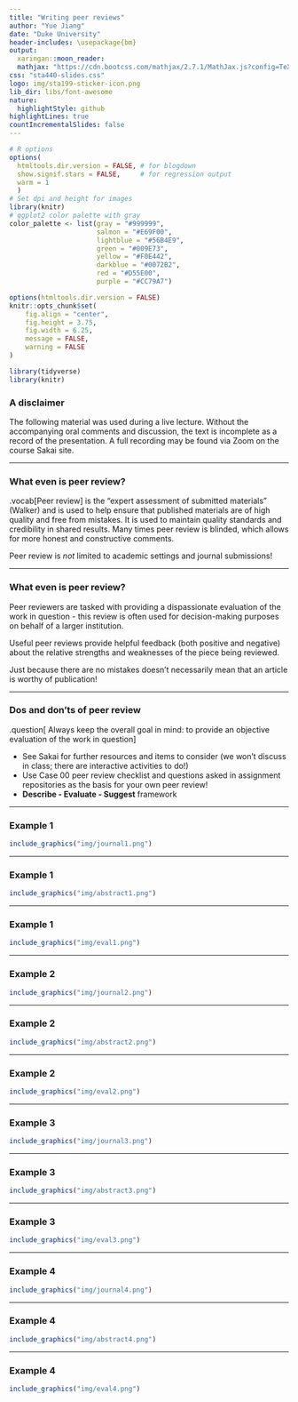 ---
title: "Writing peer reviews"
author: "Yue Jiang"
date: "Duke University"
header-includes: \usepackage{bm}
output:
  xaringan::moon_reader:
  mathjax: "https://cdn.bootcss.com/mathjax/2.7.1/MathJax.js?config=TeX-MML-AM_HTMLorMML"
css: "sta440-slides.css"
logo: img/sta199-sticker-icon.png
lib_dir: libs/font-awesome
nature:
  highlightStyle: github
highlightLines: true
countIncrementalSlides: false
---

```{r setup, include=FALSE}
# R options
options(
  htmltools.dir.version = FALSE, # for blogdown
  show.signif.stars = FALSE,     # for regression output
  warm = 1
  )
# Set dpi and height for images
library(knitr)
# ggplot2 color palette with gray
color_palette <- list(gray = "#999999", 
                      salmon = "#E69F00", 
                      lightblue = "#56B4E9", 
                      green = "#009E73", 
                      yellow = "#F0E442", 
                      darkblue = "#0072B2", 
                      red = "#D55E00", 
                      purple = "#CC79A7")

options(htmltools.dir.version = FALSE)
knitr::opts_chunk$set(
	fig.align = "center",
	fig.height = 3.75,
	fig.width = 6.25,
	message = FALSE,
	warning = FALSE
)
```

```{r echo=FALSE, message=FALSE, warning=FALSE}
library(tidyverse)
library(knitr)
```

### A disclaimer

The following material was used during a live lecture. Without the accompanying
oral comments and discussion, the text is incomplete as a record of the
presentation. A full recording may be found via Zoom on the course Sakai site.

---

### What even is peer review?

.vocab[Peer review] is the "expert assessment of submitted materials" (Walker)
and is used to help ensure that published materials are of high quality and
free from mistakes. It is used to maintain quality standards and credibility
in shared results. Many times peer review is blinded, which allows for more
honest and constructive comments.

Peer review is *not* limited to academic settings and journal submissions!

---

### What even is peer review?

Peer reviewers are tasked with providing a dispassionate evaluation of the work
in question - this review is often used for decision-making purposes on behalf
of a larger institution.

Useful peer reviews provide helpful feedback (both positive and negative) about
the relative strengths and weaknesses of the piece being reviewed. 

Just because there are no mistakes doesn't necessarily mean that an article is
worthy of publication!

---

### Dos and don'ts of peer review

.question[
Always keep the overall goal in mind: to provide an objective evaluation of the
work in question
]

- See Sakai for further resources and items to consider (we won't discuss in
class; there are interactive activities to do!)
- Use Case 00 peer review checklist and questions asked in assignment 
repositories
as the basis for your own peer review!
- **Describe - Evaluate - Suggest** framework

---

### Example 1

```{r, eval=TRUE, echo=FALSE, warning = F, message = F, out.width = "100%"}
include_graphics("img/journal1.png")
```

---

### Example 1

```{r, eval=TRUE, echo=FALSE, warning = F, message = F, out.width = "100%"}
include_graphics("img/abstract1.png")
```

---

### Example 1

```{r, eval=TRUE, echo=FALSE, warning = F, message = F, out.width = "50%"}
include_graphics("img/eval1.png")
```

---

### Example 2

```{r, eval=TRUE, echo=FALSE, warning = F, message = F, out.width = "100%"}
include_graphics("img/journal2.png")
```

---

### Example 2

```{r, eval=TRUE, echo=FALSE, warning = F, message = F, out.width = "100%"}
include_graphics("img/abstract2.png")
```

---

### Example 2

```{r, eval=TRUE, echo=FALSE, warning = F, message = F, out.width = "100%"}
include_graphics("img/eval2.png")
```

---

### Example 3

```{r, eval=TRUE, echo=FALSE, warning = F, message = F, out.width = "100%"}
include_graphics("img/journal3.png")
```

---

### Example 3

```{r, eval=TRUE, echo=FALSE, warning = F, message = F, out.width = "100%"}
include_graphics("img/abstract3.png")
```

---

### Example 3

```{r, eval=TRUE, echo=FALSE, warning = F, message = F, out.width = "100%"}
include_graphics("img/eval3.png")
```

---

### Example 4

```{r, eval=TRUE, echo=FALSE, warning = F, message = F, out.width = "100%"}
include_graphics("img/journal4.png")
```

---

### Example 4

```{r, eval=TRUE, echo=FALSE, warning = F, message = F, out.width = "100%"}
include_graphics("img/abstract4.png")
```

---

### Example 4

```{r, eval=TRUE, echo=FALSE, warning = F, message = F, out.width = "100%"}
include_graphics("img/eval4.png")
```